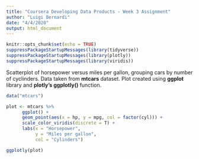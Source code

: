 ```yaml
---
title: "Coursera Developing Data Products - Week 3 Assignment"
author: "Luigi Bernardi"
date: "4/4/2020"
output: html_document
---
```


```r
knitr::opts_chunk$set(echo = TRUE)
suppressPackageStartupMessages(library(tidyverse))
suppressPackageStartupMessages(library(plotly))
suppressPackageStartupMessages(library(viridis))
```

Scatterplot of horsepower versus miles per gallon, grouping cars by number of cyclinders. Data taken from **mtcars** dataset. Plot created using **ggplot** library and **plotly's ggplotly()** function.

```r

data("mtcars")

plot <- mtcars %>% 
      ggplot() +
      geom_point(aes(x = hp, y = mpg, col = factor(cyl))) +
      scale_color_viridis(discrete = T) +
      labs(x = "Horsepower",
           y = "Miles per gallon",
           col = "Cylinders")

ggplotly(plot)
```

